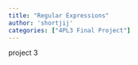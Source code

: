 ```yaml
---
title: "Regular Expressions"
author: 'shortjij'
categories: ["4PL3 Final Project"]
---
```


project 3